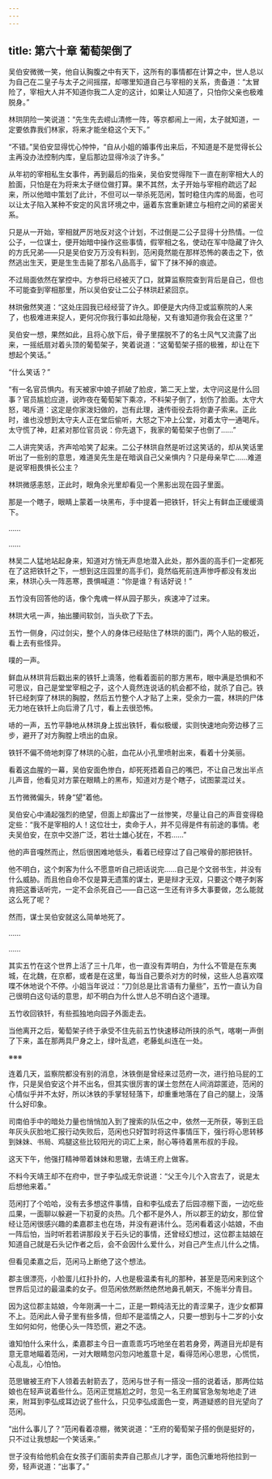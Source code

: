 ```yaml
---
---
---
```

title: 第六十章 葡萄架倒了
---




吴伯安微微一笑，他自认胸腹之中有天下，这所有的事情都在计算之中，世人总以为自己在二皇子与太子之间摇摆，却哪里知道自己与宰相的关系，责备道：“太冒险了，宰相大人并不知道你我二人定的这计，如果让人知道了，只怕你父亲也极难脱身。”

林珙阴险一笑说道：“先生先去崂山清修一阵，等京都闹上一闹，太子就知道，一定要依靠我们林家，将来才能坐稳这个天下。”

“不错。”吴伯安显得忧心忡忡，“自从小姐的婚事传出来后，不知道是不是觉得长公主再没办法控制内库，皇后那边显得冷淡了许多。”

从年初的宰相私生女事件，再到最后的指亲，吴伯安觉得陛下一直在削宰相大人的脸面，只怕是在为将来太子继位做打算。果不其然，太子开始与宰相府疏远了起来，所以他暗中策划了此计，不但可以一举杀死范闲，暂时稳住内库的局面，也可以让太子陷入某种不安定的风言环境之中，逼着东宫重新建立与相府之间的紧密关系。

只是从一开始，宰相就严厉地反对这个计划，不过倒是二公子显得十分热情。一位公子，一位谋士，便开始暗中操作这些事情，假宰相之名，使动在军中隐藏了许久的方氏兄弟——只是吴伯安万万没有料到，范闲竟然能在那样恐怖的袭击之下，依然逃出生天，更是生生击毙了那名八品高手，留下了抹不掉的痕迹。

不过局面依然在掌控中。方参将已经被灭了口，就算监察院查到背后是自己，但也不可能查到宰相那里，所以吴伯安让二公子林珙赶紧回京。

林珙傲然笑道：“这处庄园我已经经营了许久。即便是大内侍卫或监察院的人来了，也极难进来捉人，更何况你我行事如此隐秘，又有谁知道你我会在这里？”

吴伯安一想，果然如此，且将心放下后，骨子里摆脱不了的名士风气又流露了出来，一摇纸扇对着头顶的葡萄架子，笑着说道：“这葡萄架子搭的极雅，却让在下想起个笑话。”

“什么笑话？”

“有一名官员惧内。有天被家中娘子抓破了脸皮，第二天上堂，太守问这是什么回事？官员尴尬应道，说昨夜在葡萄架下乘凉，不料架子倒了，划伤了脸面。太守大怒，喝斥道：这定是你家泼妇做的，岂有此理，速传衙役去将你妻子索来。正此时，谁也没想到太守夫人正在堂后偷听，大怒之下冲上公堂，对着太守一通喝斥。太守慌了神，赶紧对那位官员说：你先退下，我家的葡萄架子也倒了……”

二人讲完笑话，齐声哈哈笑了起来。二公子林珙自然是听过这笑话的，却从笑话里听出了一些别的意思，难道吴先生是在暗讽自己父亲惧内？只是母亲早亡……难道是说宰相畏惧长公主？

林珙微感恚怒，正此时，眼角余光里却看见一个黑影出现在园子里面。

那是一个瞎子，眼睛上蒙着一块黑布，手中提着一把铁钎，钎尖上有鲜血正缓缓滴下。

……

……

林吴二人猛地站起身来，知道对方悄无声息地潜入此处，那外面的高手们一定都死在了这把铁钎之下，一想到这庄园里的高手们，竟然临死前连声惨呼都没有发出来，林珙心头一阵恶寒，畏惧喊道：“你是谁？有话好说！”

五竹没有回答他的话，像个鬼魂一样从园子那头，疾速冲了过来。

林珙大吼一声，抽出腰间软剑，当头砍了下去。

五竹一侧身，闪过剑尖，整个人的身体已经贴住了林珙的面门，两个人贴的极近，看上去有些怪异。

噗的一声。

鲜血从林珙背后戳出来的铁钎上滴落，他看着面前的那方黑布，眼中满是恐惧和不可思议，自己是堂堂宰相之子，这个人竟然连说话的机会都不给，就杀了自己。铁钎已经刺穿了林珙的胸膛，然后五竹整个人才贴了上来，受余力一震，林珙的尸体无力地在铁钎上向后滑了几寸，看上去很恐怖。

哧的一声，五竹平静地从林珙身上拔出铁钎，看似极缓，实则快速地向旁边移了三步，避开了对方胸膛上喷出的血泉。

铁钎不偏不倚地刺穿了林珙的心脏，血花从小孔里喷射出来，看着十分美丽。

看着这血腥的一幕，吴伯安面色惨白，却死死捂着自己的嘴巴，不让自己发出半点儿声音，他看见对方蒙在眼睛上的黑布，知道对方是个瞎子，试图蒙混过关。

五竹微微偏头，转身“望”着他。

吴伯安心中涌起强烈的绝望，但面上却露出了一丝惨笑，尽量让自己的声音变得稳定些：“我不是宰相的人！这位壮士，卖命于人，并不见得是件有前途的事情。老夫吴伯安，在京中交游广泛，若壮士雄心犹在，不若……”

他的声音嘎然而止，然后很困难地低头，看着已经穿过了自己喉骨的那把铁钎。

他不明白，这个刺客为什么不愿意听自己把话说完……自己是个文弱书生，并没有什么威胁。而且他自命不仅是算无遗策的谋士，更是辩才无双，只要这个瞎子刺客肯把这番话听完，一定不会杀死自己——自己这一生还有许多大事要做，怎么能就这么死了呢？

然而，谋士吴伯安就这么简单地死了。

……

……

其实五竹在这个世界上活了三十几年，也一直没有弄明白，为什么不管是在东夷城，在北魏，在京都，或者是在这里，每当自己要杀对方的时候，这些人总喜欢喋喋不休地说个不停。小姐当年说过：“刀剑总是比言语有力量些”，五竹一直认为自己很明白这句话的意思，却不明白为什么世人总不明白这个道理。

五竹收回铁钎，有些孤独地向园子外面走去。

当他离开之后，葡萄架子终于承受不住先前五竹快速移动所挟的杀气，喀喇一声倒了下来，盖在那两具尸身之上，绿叶乱遮，老藤虬纠连在一处。

※※※

连着几天，监察院都没有别的消息，沐铁倒是曾经来过范府一次，进行拍马屁的工作，只是吴伯安这个并不出名，但其实很厉害的谋士忽然在人间消踪匿迹，范闲的心情似乎并不太好，所以沐铁的手掌轻轻落下，却重重地落在了自己的腿上，没落什么好印象。

司南伯手中的暗处力量也悄悄加入到了搜索的队伍之中，依然一无所获，等到王启年灰头灰脸地汇报行动失败后，范闲也只好暂时将这件事情压下，强行将心思转移到妹妹、书局、鸡腿这些比较阳光的词汇上来，耐心等待着黑布叔的手段。

这天下午，他强打精神带着妹妹和思辙，去靖王府上做客。

不料今天靖王却不在府中，世子李弘成无奈说道：“父王今儿个入宫去了，说是太后想他来着。”

范闲打了个哈哈，没有去多想这件事情，自和李弘成去了后园凉棚下面，一边吃些瓜果，一面聊以躲避一下初夏的炎热。几个都不是外人，所以郡王的幼女，那位曾经让范闲很感兴趣的柔嘉郡主也在场，并没有避讳什么。范闲看着这小姑娘，不由一阵后怕，当时听若若讲那段关于石头记的事情，还曾经幻想过，这位郡主姑娘在知道自己就是石头记作者之后，会不会因什么爱什么，对自己产生点儿什么之情。

但看见柔嘉之后，范闲马上断绝了这个想法。

郡主很漂亮，小脸蛋儿红扑扑的，人也是极温柔有礼的那种，甚至是范闲来到这个世界后见过的最温柔的女子。但范闲依然断然绝然地鼻孔朝天，不施半分青目。

因为这位郡主姑娘，今年刚满一十二，正是一颗纯洁无比的青涩果子，连少女都算不上。范闲此人骨子里有些多情，但却不是滥情之人，只要一想到与十二岁的小女生如何如何，他便心头一阵恐慌，避之不迭。

谁知怕什么来什么，柔嘉郡主今日一直乖乖巧巧地坐在若若身旁，两道目光却是有意无意地瞄着范闲，一对大眼睛忽闪忽闪地羞意十足，看得范闲心思思，心慌慌，心乱乱，心怕怕。

范思辙被王府下人领着去射箭去了，范闲与世子有一搭没一搭的说着话，那两位姑娘也在轻声说着些什么。范闲正觉尴尬之时，忽见一名王府属官急匆匆地走了进来，附耳到李弘成耳边说了些什么，只见李弘成面色一变，两道疑惑的目光望向了范闲。

“出什么事儿了？”范闲看着凉棚，微笑说道：“王府的葡萄架子搭的倒是挺好的，只不过让我想起一个笑话来。”

世子没有给他机会在女孩子们面前卖弄自己那点儿才学，面色沉重地将他拉到一旁，轻声说道：“出事了。”